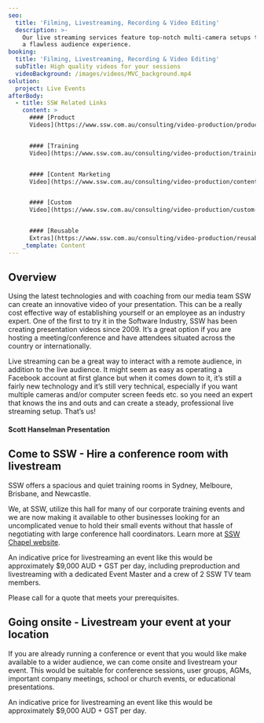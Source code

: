 ```yaml
---
seo:
  title: 'Filming, Livestreaming, Recording & Video Editing'
  description: >-
    Our live streaming services feature top-notch multi-camera setups to ensure
    a flawless audience experience.
booking:
  title: 'Filming, Livestreaming, Recording & Video Editing'
  subTitle: High quality videos for your sessions
  videoBackground: /images/videos/MVC_background.mp4
solution:
  project: Live Events
afterBody:
  - title: SSW Related Links
    content: >
      #### [Product
      Videos](https://www.ssw.com.au/consulting/video-production/product-videos)


      #### [Training
      Video](https://www.ssw.com.au/consulting/video-production/training-videos)


      #### [Content Marketing
      Video](https://www.ssw.com.au/consulting/video-production/content-marketing-videos)


      #### [Custom
      Video](https://www.ssw.com.au/consulting/video-production/custom-videos)


      #### [Reusable
      Extras](https://www.ssw.com.au/consulting/video-production/reusable-extras)
    _template: Content
---
```


## Overview

Using the latest technologies and with coaching from our media team SSW can create an innovative video of your presentation. This can be a really cost effective way of establishing yourself or an employee as an industry expert. One of the first to try it in the Software Industry, SSW has been creating presentation videos since 2009. It’s a great option if you are hosting a meeting/conference and have attendees situated across the country or internationally.

Live streaming can be a great way to interact with a remote audience, in addition to the live audience. It might seem as easy as operating a Facebook account at first glance but when it comes down to it, it’s still a fairly new technology and it’s still very technical, especially if you want multiple cameras and/or computer screen feeds etc. so you need an expert that knows the ins and outs and can create a steady, professional live streaming setup. That’s us!

#### Scott Hanselman Presentation

<VideoEmbed url="https://youtu.be/_OL5sWgGySs" caption="Scott Hanselman in Australia - awesome presentation on Windows Azure and Visual Studio" duration="1 hour 26 mins" />

Come
to SSW - Hire a conference room with livestream
-----------------------------------------------

SSW offers a spacious and quiet training rooms in Sydney, Melboure, Brisbane, and Newcastle.

We, at SSW, utilize this hall for many of our corporate training events and we are now making it available to other businesses looking for an uncomplicated venue to hold their small events without that hassle of negotiating with large conference hall coordinators. Learn more at [SSW Chapel website](https://sswchapel.com.au/sydney).

An indicative price for livestreaming an event like this would be approximately $9,000 AUD + GST per day, including preproduction and  livestreaming with a dedicated Event Master and a crew of 2 SSW TV team members.

Please call for a quote that meets your prerequisites.

## Going onsite - Livestream your event at your location

If you are already running a conference or event that you would like make available to a wider audience, we can come onsite and livestream your event. This would be suitable for conference sessions, user groups, AGMs, important company meetings, school or church events, or educational presentations.

An indicative price for livestreaming an event like this would be approximately $9,000 AUD + GST per day.

